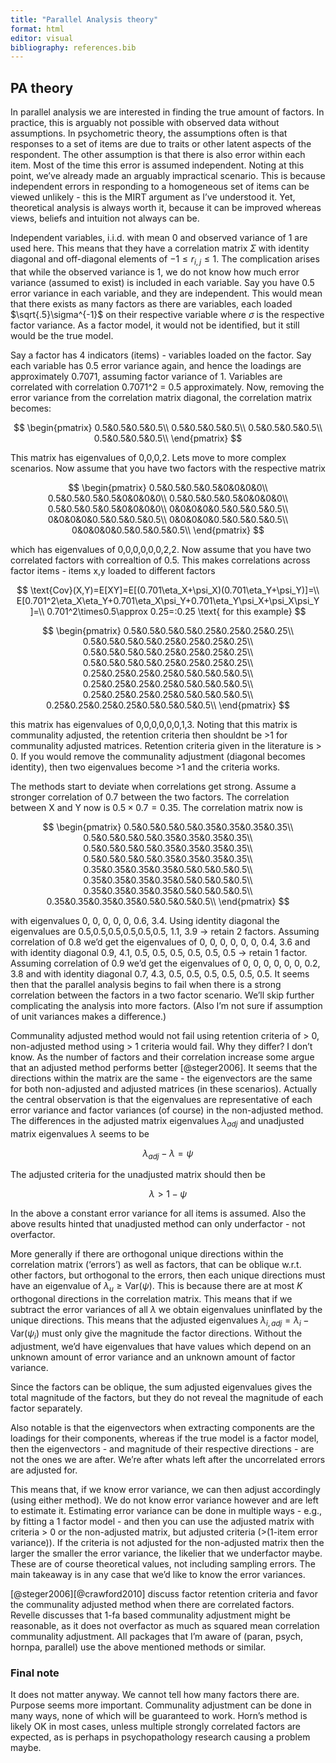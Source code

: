 ---
title: "Parallel Analysis theory"
format: html
editor: visual
bibliography: references.bib
---

## PA theory

In parallel analysis we are interested in finding the true amount of factors. In practice, this is arguably not possible with observed data without assumptions. In psychometric theory, the assumptions often is that responses to a set of items are due to traits or other latent aspects of the respondent. The other assumption is that there is also error within each item. Most of the time this error is assumed independent. Noting at this point, we've already made an arguably impractical scenario. This is because independent errors in responding to a homogeneous set of items can be viewed unlikely - this is the MIRT argument as I've understood it. Yet, theoretical analysis is always worth it, because it can be improved whereas views, beliefs and intuition not always can be.

Independent variables, i.i.d. with mean 0 and observed variance of 1 are used here. This means that they have a correlation matrix $\Sigma$ with identity diagonal and off-diagonal elements of $-1\le r_{i,j}\le 1$. The complication arises that while the observed variance is 1, we do not know how much error variance (assumed to exist) is included in each variable. Say you have 0.5 error variance in each variable, and they are independent. This would mean that there exists as many factors as there are variables, each loaded $\sqrt{.5}\sigma^{-1}$ on their respective variable where $\sigma$ is the respective factor variance. As a factor model, it would not be identified, but it still would be the true model.

Say a factor has 4 indicators (items) - variables loaded on the factor. Say each variable has 0.5 error variance again, and hence the loadings are approximately 0.7071, assuming factor variance of 1. Variables are correlated with correlation 0.7071\^2 = 0.5 approximately. Now, removing the error variance from the correlation matrix diagonal, the correlation matrix becomes:

$$
\begin{pmatrix}
0.5&0.5&0.5&0.5\\
0.5&0.5&0.5&0.5\\
0.5&0.5&0.5&0.5\\
0.5&0.5&0.5&0.5\\
\end{pmatrix}
$$

This matrix has eigenvalues of 0,0,0,2. Lets move to more complex scenarios. Now assume that you have two factors with the respective matrix

$$
\begin{pmatrix}
0.5&0.5&0.5&0.5&0&0&0&0\\
0.5&0.5&0.5&0.5&0&0&0&0\\
0.5&0.5&0.5&0.5&0&0&0&0\\
0.5&0.5&0.5&0.5&0&0&0&0\\
0&0&0&0&0.5&0.5&0.5&0.5\\
0&0&0&0&0.5&0.5&0.5&0.5\\
0&0&0&0&0.5&0.5&0.5&0.5\\
0&0&0&0&0.5&0.5&0.5&0.5\\
\end{pmatrix}
$$

which has eigenvalues of 0,0,0,0,0,0,2,2. Now assume that you have two correlated factors with correaltion of 0.5. This makes correlations across factor items - items x,y loaded to different factors

$$
\text{Cov}(X,Y)=E[XY]=E[(0.701\eta_X+\psi_X)(0.701\eta_Y+\psi_Y)]=\\
E[0.701^2\eta_X\eta_Y+0.701\eta_X\psi_Y+0.701\eta_Y\psi_X+\psi_X\psi_Y ]=\\
0.701^2\times0.5\approx 0.25=:0.25 \text{ for this example}
$$

$$
\begin{pmatrix}
0.5&0.5&0.5&0.5&0.25&0.25&0.25&0.25\\
0.5&0.5&0.5&0.5&0.25&0.25&0.25&0.25\\
0.5&0.5&0.5&0.5&0.25&0.25&0.25&0.25\\
0.5&0.5&0.5&0.5&0.25&0.25&0.25&0.25\\
0.25&0.25&0.25&0.25&0.5&0.5&0.5&0.5\\
0.25&0.25&0.25&0.25&0.5&0.5&0.5&0.5\\
0.25&0.25&0.25&0.25&0.5&0.5&0.5&0.5\\
0.25&0.25&0.25&0.25&0.5&0.5&0.5&0.5\\
\end{pmatrix}
$$

this matrix has eigenvalues of 0,0,0,0,0,0,1,3. Noting that this matrix is communality adjusted, the retention criteria then shouldnt be \>1 for communality adjusted matrices. Retention criteria given in the literature is \> 0. If you would remove the communality adjustment (diagonal becomes identity), then two eigenvalues become \>1 and the criteria works.

The methods start to deviate when correlations get strong. Assume a stronger correlation of 0.7 between the two factors. The correlation between X and Y now is $0.5\times0.7=0.35$. The correlation matrix now is

$$
\begin{pmatrix}
0.5&0.5&0.5&0.5&0.35&0.35&0.35&0.35\\
0.5&0.5&0.5&0.5&0.35&0.35&0.35&0.35\\
0.5&0.5&0.5&0.5&0.35&0.35&0.35&0.35\\
0.5&0.5&0.5&0.5&0.35&0.35&0.35&0.35\\
0.35&0.35&0.35&0.35&0.5&0.5&0.5&0.5\\
0.35&0.35&0.35&0.35&0.5&0.5&0.5&0.5\\
0.35&0.35&0.35&0.35&0.5&0.5&0.5&0.5\\
0.35&0.35&0.35&0.35&0.5&0.5&0.5&0.5\\
\end{pmatrix}
$$

with eigenvalues 0, 0, 0, 0, 0, 0.6, 3.4. Using identity diagonal the eigenvalues are 0.5,0.5,0.5,0.5,0.5,0.5, 1.1, 3.9 $\to$ retain 2 factors. Assuming correlation of 0.8 we'd get the eigenvalues of 0, 0, 0, 0, 0, 0, 0.4, 3.6 and with identity diagonal 0.9, 4.1, 0.5, 0.5, 0.5, 0.5, 0.5, 0.5 $\to$ retain 1 factor. Assuming correlation of 0.9 we'd get the eigenvalues of 0, 0, 0, 0, 0, 0, 0.2, 3.8 and with identity diagonal 0.7, 4.3, 0.5, 0.5, 0.5, 0.5, 0.5, 0.5. It seems then that the parallel analysis begins to fail when there is a strong correlation between the factors in a two factor scenario. We'll skip further complicating the analysis into more factors. (Also I'm not sure if assumption of unit variances makes a difference.)

Communality adjusted method would not fail using retention criteria of \> 0, non-adjusted method using \> 1 criteria would fail. Why they differ? I don't know. As the number of factors and their correlation increase some argue that an adjusted method performs better [@steger2006]. It seems that the directions within the matrix are the same - the eigenvectors are the same for both non-adjusted and adjusted matrices (in these scenarios). Actually the central observation is that the eigenvalues are representative of each error variance and factor variances (of course) in the non-adjusted method. The differences in the adjusted matrix eigenvalues $\lambda_{adj}$ and unadjusted matrix eigenvalues $\lambda$ seems to be

$$
\lambda_{adj}-\lambda=\psi
$$

The adjusted criteria for the unadjusted matrix should then be

$$
\lambda>1-\psi
$$

In the above a constant error variance for all items is assumed. Also the above results hinted that unadjusted method can only underfactor - not overfactor.

More generally if there are orthogonal unique directions within the correlation matrix ('errors') as well as factors, that can be oblique w.r.t. other factors, but orthogonal to the errors, then each unique directions must have an eigenvalue of $\lambda_u\ge \text{Var}(\psi)$. This is because there are at most $K$ orthogonal directions in the correlation matrix. This means that if we subtract the error variances of all $\lambda$ we obtain eigenvalues uninflated by the unique directions. This means that the adjusted eigenvalues $\lambda_{i,adj}=\lambda_i-\text{Var}(\psi_i)$ must only give the magnitude the factor directions. Without the adjustment, we'd have eigenvalues that have values which depend on an unknown amount of error variance and an unknown amount of factor variance.

Since the factors can be oblique, the sum adjusted eigenvalues gives the total magnitude of the factors, but they do not reveal the magnitude of each factor separately.

Also notable is that the eigenvectors when extracting components are the loadings for their components, whereas if the true model is a factor model, then the eigenvectors - and magnitude of their respective directions - are not the ones we are after. We're after whats left after the uncorrelated errors are adjusted for.

This means that, if we know error variance, we can then adjust accordingly (using either method). We do not know error variance however and are left to estimate it. Estimating error variance can be done in multiple ways - e.g., by fitting a 1 factor model - and then you can use the adjusted matrix with criteria \> 0 or the non-adjusted matrix, but adjusted criteria (\>(1-item error variance)). If the criteria is not adjusted for the non-adjusted matrix then the larger the smaller the error variance, the likelier that we underfactor maybe. These are of course theoretical values, not including sampling errors. The main takeaway is in any case that we'd like to know the error variances.

[@steger2006][@crawford2010] discuss factor retention criteria and favor the communality adjusted method when there are correlated factors. Revelle discusses that 1-fa based communality adjustment might be reasonable, as it does not overfactor as much as squared mean correlation communality adjustment. All packages that I'm aware of (paran, psych, hornpa, parallel) use the above mentioned methods or similar.

### Final note

It does not matter anyway. We cannot tell how many factors there are. Purpose seems more important. Communality adjustment can be done in many ways, none of which will be guaranteed to work. Horn's method is likely OK in most cases, unless multiple strongly correlated factors are expected, as is perhaps in psychopathology research causing a problem maybe.
